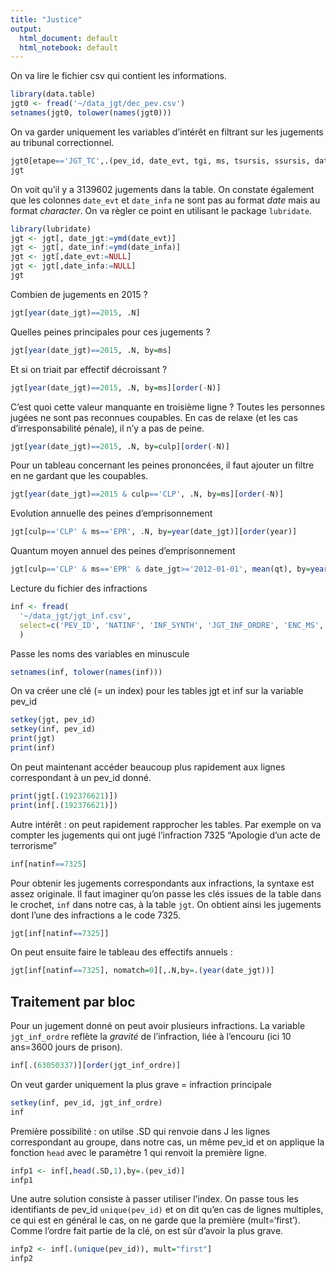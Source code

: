 ```yaml
---
title: "Justice"
output:
  html_document: default
  html_notebook: default
---
```


On va lire le fichier csv qui contient les informations. 


```r
library(data.table)
jgt0 <- fread('~/data_jgt/dec_pev.csv')
setnames(jgt0, tolower(names(jgt0)))
```

On va garder uniquement les variables d'intérêt en filtrant sur les jugements au tribunal correctionnel.

```r
jgt0[etape=='JGT_TC',.(pev_id, date_evt, tgi, ms, tsursis, ssursis, date_infa, culp, qt)] -> jgt
jgt
```

On voit qu'il y a 3139602 jugements dans la table. On constate également que les colonnes
``date_evt`` et ``date_infa`` ne sont pas au format *date* mais au format *character*. On va règler
ce point en utilisant le package ``lubridate``.

```r
library(lubridate)
jgt <- jgt[, date_jgt:=ymd(date_evt)]
jgt <- jgt[, date_inf:=ymd(date_infa)]
jgt <- jgt[,date_evt:=NULL]
jgt <- jgt[,date_infa:=NULL]
jgt
```

Combien de jugements en 2015 ?

```r
jgt[year(date_jgt)==2015, .N]
```

Quelles peines principales pour ces jugements ?

```r
jgt[year(date_jgt)==2015, .N, by=ms]
```

Et si on triait par effectif décroissant ?

```r
jgt[year(date_jgt)==2015, .N, by=ms][order(-N)]
```

C'est quoi cette valeur manquante en troisième ligne ? 
Toutes les personnes jugées ne sont pas reconnues coupables. En cas de
relaxe (et les cas d'irresponsabilité pénale), il n'y a pas de peine.

```r
jgt[year(date_jgt)==2015, .N, by=culp][order(-N)]
```

Pour un tableau concernant les peines prononcées, il faut 
ajouter un filtre en ne gardant que les coupables.

```r
jgt[year(date_jgt)==2015 & culp=='CLP', .N, by=ms][order(-N)]
```

Evolution annuelle des peines d'emprisonnement

```r
jgt[culp=='CLP' & ms=='EPR', .N, by=year(date_jgt)][order(year)]
```

Quantum moyen annuel des peines d'emprisonnement


```r
jgt[culp=='CLP' & ms=='EPR' & date_jgt>='2012-01-01', mean(qt), by=year(date_jgt)][order(year)]
```


Lecture du fichier des infractions

```r
inf <- fread(
  '~/data_jgt/jgt_inf.csv',
  select=c('PEV_ID', 'NATINF', 'INF_SYNTH', 'JGT_INF_ORDRE', 'ENC_MS', 'ENC_VALEUR')
  )
```

Passe les noms des variables en minuscule

```r
setnames(inf, tolower(names(inf)))
```

On va créer une clé (= un index) pour les tables jgt et inf
sur la variable pev_id

```r
setkey(jgt, pev_id)
setkey(inf, pev_id)
print(jgt)
print(inf)
```

On peut maintenant accéder beaucoup plus rapidement aux
lignes correspondant à un pev_id donné.

```r
print(jgt[.(192376621)])
print(inf[.(192376621)])
```

Autre intérêt : on peut rapidement rapprocher les tables.
Par exemple on va compter les jugements qui ont jugé
l'infraction 7325 "Apologie d'un acte de terrorisme"

```r
inf[natinf==7325]
```

Pour obtenir les jugements correspondants aux infractions, la syntaxe est assez originale.
Il faut imaginer qu'on passe les clés issues de la table dans le crochet, ``inf`` dans notre cas,
à la table ``jgt``. On obtient ainsi les jugements dont l'une des infractions a le code 7325.

```r
jgt[inf[natinf==7325]]
```

On peut ensuite faire le tableau des effectifs annuels :

```r
jgt[inf[natinf==7325], nomatch=0][,.N,by=.(year(date_jgt))]
```

## Traitement par bloc

Pour un jugement donné on peut avoir plusieurs infractions. La variable ``jgt_inf_ordre``
reflète la *gravité* de l'infraction, liée à l'encouru (ici 10 ans=3600 jours de prison).

```r
inf[.(63050337)][order(jgt_inf_ordre)]
```

On veut garder uniquement la plus grave = infraction principale

```r
setkey(inf, pev_id, jgt_inf_ordre)
inf
```

Première possibilité : on utilse .SD qui renvoie dans J les lignes correspondant au
groupe, dans notre cas, un même pev_id et on applique la fonction ``head`` avec le paramètre 1
qui renvoit la première ligne.

```r
infp1 <- inf[,head(.SD,1),by=.(pev_id)]
infp1
```

Une autre solution consiste à passer utiliser l'index. On passe tous
les identifiants de pev_id ``unique(pev_id)`` et on dit qu'en cas de lignes multiples,
ce qui est en général le cas, on ne garde que la première (mult='first'). Comme 
l'ordre fait partie de la clé, on est sûr d'avoir la plus grave.

```r
infp2 <- inf[.(unique(pev_id)), mult="first"]
infp2
```
